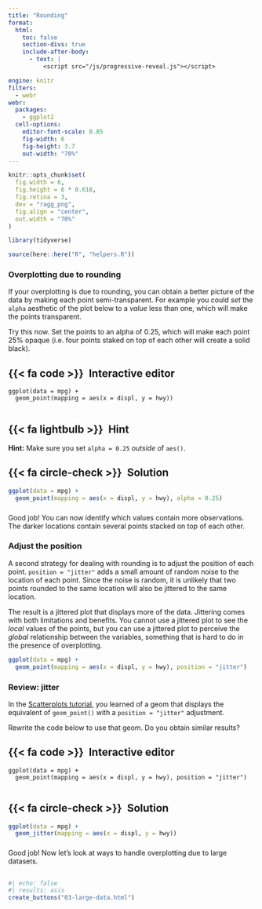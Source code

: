 ```yaml
---
title: "Rounding"
format:
  html: 
    toc: false
    section-divs: true
    include-after-body: 
      - text: |
          <script src="/js/progressive-reveal.js"></script>

engine: knitr
filters:
  - webr
webr:
  packages:
    - ggplot2
  cell-options:
    editor-font-scale: 0.85
    fig-width: 6
    fig-height: 3.7
    out-width: "70%"
---
```


```r
knitr::opts_chunk$set(
  fig.width = 6,
  fig.height = 6 * 0.618,
  fig.retina = 3,
  dev = "ragg_png",
  fig.align = "center",
  out.width = "70%"
)

library(tidyverse)

source(here::here("R", "helpers.R"))
```


### Overplotting due to rounding {.no-hide}

If your overplotting is due to rounding, you can obtain a better picture of the data by making each point semi-transparent. For example you could _set_ the `alpha` aesthetic of the plot below to a _value_ less than one, which will make the points transparent. 

Try this now. Set the points to an alpha of 0.25, which will make each point 25% opaque (i.e. four points staked on top of each other will create a solid black).

::: {.panel-tabset}
## {{< fa code >}}&ensp;Interactive editor

```webr-r
ggplot(data = mpg) +
  geom_point(mapping = aes(x = displ, y = hwy))


```

## {{< fa lightbulb >}}&ensp;Hint

**Hint:** Make sure you set `alpha = 0.25` *outside* of `aes()`.

## {{< fa circle-check >}}&ensp;Solution

```r
ggplot(data = mpg) +
  geom_point(mapping = aes(x = displ, y = hwy), alpha = 0.25)
```

:::

###

Good job! You can now identify which values contain more observations. The darker locations contain several points stacked on top of each other.


### Adjust the position

A second strategy for dealing with rounding is to adjust the position of each point. `position = "jitter"` adds a small amount of random noise to the location of each point. Since the noise is random, it is unlikely that two points rounded to the same location will also be jittered to the same location.

The result is a jittered plot that displays more of the data. Jittering comes with both limitations and benefits. You cannot use a jittered plot to see the _local_ values of the points, but you can use a jittered plot to perceive the _global_ relationship between the variables, something that is hard to do in the presence of overplotting.

```r
ggplot(data = mpg) +
  geom_point(mapping = aes(x = displ, y = hwy), position = "jitter")
```

### Review: jitter

In the [Scatterplots tutorial](/03-viz/07-layers.qmd), you learned of a geom that displays the equivalent of `geom_point()` with a `position = "jitter"` adjustment.

Rewrite the code below to use that geom. Do you obtain similar results?

::: {.panel-tabset}
## {{< fa code >}}&ensp;Interactive editor

```webr-r
ggplot(data = mpg) +
  geom_point(mapping = aes(x = displ, y = hwy), position = "jitter")


```

## {{< fa circle-check >}}&ensp;Solution

```r
ggplot(data = mpg) +
  geom_jitter(mapping = aes(x = displ, y = hwy))
```

:::

###

Good job! Now let's look at ways to handle overplotting due to large datasets.


##

```r
#| echo: false
#| results: asis
create_buttons("03-large-data.html")
```
